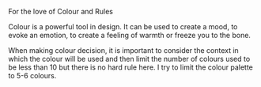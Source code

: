 
<Meta title="design system/organisms/palettes" />

<Subtitle>For the love of Colour and Rules</Subtitle>

Colour is a powerful tool in design. It can be used to create a mood, to evoke an emotion, to create a feeling of warmth or freeze you to the bone.

When making colour decision, it is important to consider the context in which the colour will be used and then limit the number of colours used to be less than 10 but there is no hard rule here. I try to limit the colour palette to 5-6 colours.

<Canvas>
  <Story name="palettes">
    <PalettesStory />
  </Story>
</Canvas>

